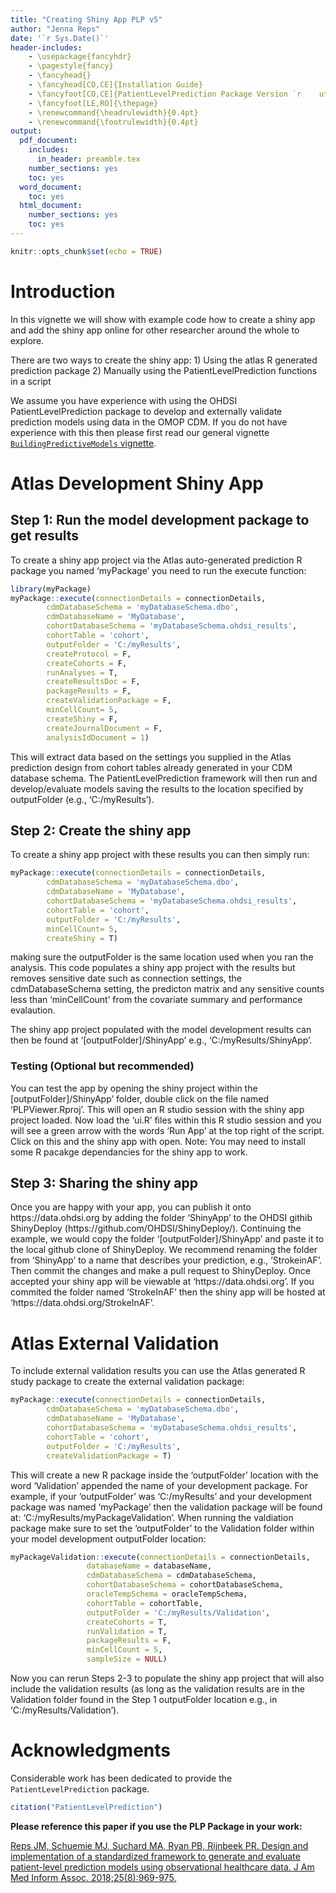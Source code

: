 ```yaml
---
title: "Creating Shiny App PLP v5"
author: "Jenna Reps"
date: '`r Sys.Date()`'
header-includes:
    - \usepackage{fancyhdr}
    - \pagestyle{fancy}
    - \fancyhead{}
    - \fancyhead[CO,CE]{Installation Guide}
    - \fancyfoot[CO,CE]{PatientLevelPrediction Package Version `r    utils::packageVersion("PatientLevelPrediction")`}
    - \fancyfoot[LE,RO]{\thepage}
    - \renewcommand{\headrulewidth}{0.4pt}
    - \renewcommand{\footrulewidth}{0.4pt}
output:
  pdf_document:
    includes:
      in_header: preamble.tex
    number_sections: yes
    toc: yes
  word_document:
    toc: yes
  html_document:
    number_sections: yes
    toc: yes
---
```

<!--
%\VignetteEngine{knitr}
%\VignetteIndexEntry{Creating Shiny App}
-->

```r
knitr::opts_chunk$set(echo = TRUE)
```

# Introduction
In this vignette we will show with example code how to create a shiny app and add the shiny app online for other researcher around the whole to explore.

There are two ways to create the shiny app:
1) Using the atlas R generated prediction package 
2) Manually using the PatientLevelPrediction functions in a script

We assume you have experience with using the OHDSI PatientLevelPrediction package to develop and externally validate prediction models using data in the OMOP CDM.  If you do not have experience with this then please first read our general vignette [`BuildingPredictiveModels` vignette](https://github.com/OHDSI/PatientLevelPrediction/blob/main/inst/doc/BuildingPredictiveModels.pdf).

# Atlas Development Shiny App

## Step 1: Run the model development package to get results
To create a shiny app project via the Atlas auto-generated prediction R package you named 'myPackage' you need to run the execute function:
```r
library(myPackage)
myPackage::execute(connectionDetails = connectionDetails,
        cdmDatabaseSchema = 'myDatabaseSchema.dbo',
        cdmDatabaseName = 'MyDatabase',
        cohortDatabaseSchema = 'myDatabaseSchema.ohdsi_results',
        cohortTable = 'cohort',
        outputFolder = 'C:/myResults',
        createProtocol = F,
        createCohorts = F,
        runAnalyses = T,
        createResultsDoc = F,
        packageResults = F,
        createValidationPackage = F, 
        minCellCount= 5,
        createShiny = F,
        createJournalDocument = F,
        analysisIdDocument = 1)
```

This will extract data based on the settings you supplied in the Atlas prediction design from cohort tables already generated in your CDM database schema.  The PatientLevelPrediction framework will then run and develop/evaluate models saving the results to the location specified by outputFolder (e.g., 'C:/myResults').

## Step 2: Create the shiny app
To create a shiny app project with these results you can then simply run:
```r
myPackage::execute(connectionDetails = connectionDetails,
        cdmDatabaseSchema = 'myDatabaseSchema.dbo',
        cdmDatabaseName = 'MyDatabase',
        cohortDatabaseSchema = 'myDatabaseSchema.ohdsi_results',
        cohortTable = 'cohort',
        outputFolder = 'C:/myResults',
        minCellCount= 5,
        createShiny = T)
```

making sure the outputFolder is the same location used when you ran the analysis.  This code populates a shiny app project with the results but removes sensitive date such as connection settings, the cdmDatabaseSchema setting, the predicton matrix and any sensitive counts less than 'minCellCount' from the covariate summary and performance evalaution.

The shiny app project populated with the model development results can then be found at '[outputFolder]/ShinyApp' e.g., 'C:/myResults/ShinyApp'.


### Testing (Optional but recommended)
You can test the app by opening the shiny project within the [outputFolder]/ShinyApp' folder, double click on the file named 'PLPViewer.Rproj'.  This will open an R studio session with the shiny app project loaded. Now load the 'ui.R' files within this R studio session and you will see a green arrow with the words 'Run App' at the top right of the script.  Click on this and the shiny app with open.  Note: You may need to install some R pacakge dependancies for the shiny app to work.

## Step 3: Sharing the shiny app
Once you are happy with your app, you can publish it onto https://data.ohdsi.org by adding the folder 'ShinyApp' to the OHDSI githib ShinyDeploy (https://github.com/OHDSI/ShinyDeploy/).  Continuing the example, we would copy the folder '[outputFolder]/ShinyApp' and paste it to the local github clone of ShinyDeploy.  We recommend renaming the folder from 'ShinyApp' to a name that describes your prediction, e.g., 'StrokeinAF'.  Then commit the changes and make a pull request to ShinyDeploy.  Once accepted your shiny app will be viewable at 'https://data.ohdsi.org'.  If you commited the folder named 'StrokeInAF' then the shiny app will be hosted at 'https://data.ohdsi.org/StrokeInAF'.


# Atlas External Validation

To include external validation results you can use the Atlas generated R study package to create the external validation package:
```r
myPackage::execute(connectionDetails = connectionDetails,
        cdmDatabaseSchema = 'myDatabaseSchema.dbo',
        cdmDatabaseName = 'MyDatabase',
        cohortDatabaseSchema = 'myDatabaseSchema.ohdsi_results',
        cohortTable = 'cohort',
        outputFolder = 'C:/myResults',
        createValidationPackage = T)
```

This will create a new R package inside the 'outputFolder' location with the word 'Validation' appended the name of your development package.  For example, if your 'outputFolder' was 'C:/myResults' and your development package was named  'myPackage' then the validation package will be found at: 'C:/myResults/myPackageValidation'.  When running the valdiation package make sure to set the 'outputFolder' to the Validation folder within your model development outputFolder location: 

```r
myPackageValidation::execute(connectionDetails = connectionDetails,
                 databaseName = databaseName,
                 cdmDatabaseSchema = cdmDatabaseSchema,
                 cohortDatabaseSchema = cohortDatabaseSchema,
                 oracleTempSchema = oracleTempSchema,
                 cohortTable = cohortTable,
                 outputFolder = 'C:/myResults/Validation',
                 createCohorts = T,
                 runValidation = T,
                 packageResults = F,
                 minCellCount = 5,
                 sampleSize = NULL)

```

Now you can rerun Steps 2-3 to populate the shiny app project that will also include the validation results (as long as the validation results are in the Validation folder found in the Step 1 outputFolder location e.g., in 'C:/myResults/Validation').


# Acknowledgments

Considerable work has been dedicated to provide the `PatientLevelPrediction` package.

```r
citation("PatientLevelPrediction")
```

**Please reference this paper if you use the PLP Package in your work:**

[Reps JM, Schuemie MJ, Suchard MA, Ryan PB, Rijnbeek PR. Design and implementation of a standardized framework to generate and evaluate patient-level prediction models using observational healthcare data. J Am Med Inform Assoc. 2018;25(8):969-975.](http://dx.doi.org/10.1093/jamia/ocy032)
